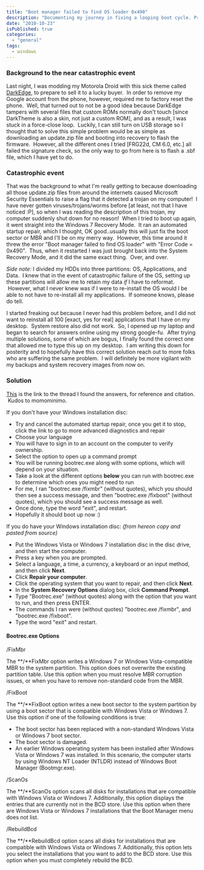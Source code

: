 ```yaml
---
title: "Boot manager failed to find OS loader 0x490"
description: "Documenting my journey in fixing a looping boot cycle. Protip: don't randomly download strange files on the internets."
date: "2010-10-23"
isPublished: true
categories:
  - "general"
tags:
  - windows
---
```


### Background to the near catastrophic event

Last night, I was modding my Motorola Droid with this sick theme called [DarkEdge](darkedge.davekover.com), to prepare to sell it to a lucky buyer.  In order to remove my Google account from the phone, however, required me to factory reset the phone.  Well, that turned out to not be a good idea because DarkEdge tampers with several files that custom ROMs normally don't touch \[since DarkTheme is also a skin, not just a custom ROM\], and as a result, I was stuck in a force-close loop.  Luckily, I can still turn on USB storage so I thought that to solve this simple problem would be as simple as downloading an update.zip file and booting into recovery to flash the firmware.  However, all the different ones I tried \[FRG22d, CM 6.0, etc.\] all failed the signature check, so the only way to go from here is to flash a .sbf file, which I have yet to do.

### Catastrophic event

That was the background to what I'm really getting to because downloading all those update.zip files from around the internets caused Microsoft Security Essentials to raise a flag that it detected a trojan on my computer!  I have never gotten viruses/trojans/worms before \[at least, not that I have noticed :P\], so when I was reading the description of this trojan, my computer suddenly shut down for no reason!  When I tried to boot up again, it went straight into the Windows 7 Recovery Mode.  It ran an automated startup repair, which I thought, OK good..usually this will just fix the boot sector or MBR and I'll be on my merry way.  However, this time around it threw the error "Boot manager failed to find OS loader" with "Error Code = 0x490".  Thus, when it restarted I was just brought back into the System Recovery Mode, and it did the same exact thing.  Over, and over.

_Side note:_ I divided my HDDs into three partitions: OS, Applications, and Data.  I knew that in the event of catastrophic failure of the OS, setting up these partitions will allow me to retain my data _if_ I have to reformat.  However, what I never knew was if I were to re-install the OS would I be able to not have to re-install all my applications.  If someone knows, please do tell.

I started freaking out because I never had this problem before, and I did not want to reinstall all 100 \[exact, yes for real\] applications that I have on my desktop.  System restore also did not work.  So, I opened up my laptop and began to search for answers online using my strong google-fu.  After trying multiple solutions, some of which are bogus, I finally found the correct one that allowed me to type this up on my desktop.  I am writing this down for posterity and to hopefully have this correct solution reach out to more folks who are suffering the same problem.  I will definitely be more vigilant with my backups and system recovery images from now on.

### Solution

[This](http://social.answers.microsoft.com/Forums/en-US/w7repair/thread/81789756-858e-4adc-a25b-2c0d0c234e0d) is the link to the thread I found the answers, for reference and citation.  Kudos to momominimo.

If you don't have your Windows installation disc:

- Try and cancel the automated startup repair, once you get it to stop, click the link to go to more advanced diagnostics and repair
- Choose your language
- You will have to sign in to an account on the computer to verify ownership.
- Select the option to open up a command prompt
- You will be running bootrec.exe along with some options, which will depend on your situation.
- Take a look at the different options **below** you can run with bootrec.exe to determine which ones you might need to run
- For me, I ran "bootrec.exe /fixmbr" (without quotes), which you should then see a success message, and then "bootrec.exe /fixboot" (without quotes), which you should see a success message as well.
- Once done, type the word "exit", and restart.
- Hopefully it should boot up now :)

If you do have your Windows installation disc: _(from hereon copy and pasted from source)_

- Put the Windows Vista or Windows 7 installation disc in the disc drive, and then start the computer.
- Press a key when you are prompted.
- Select a language, a time, a currency, a keyboard or an input method, and then click **Next**.
- Click **Repair your computer**.
- Click the operating system that you want to repair, and then click **Next**.
- In the **System Recovery Options** dialog box, click **Command Prompt**.
- Type "Bootrec.exe" (without quotes) along with the option that you want to run, and then press ENTER.
- The commands I ran were (without quotes) "bootrec.exe /fixmbr", and "bootrec.exe /fixboot".
- Type the word "exit" and restart.

#### Bootrec.exe Options

/FixMbr

The **/**FixMbr option writes a Windows 7 or Windows Vista-compatible MBR to the system partition. This option does not overwrite the existing partition table. Use this option when you must resolve MBR corruption issues, or when you have to remove non-standard code from the MBR.

/FixBoot

The **/**FixBoot option writes a new boot sector to the system partition by using a boot sector that is compatible with Windows Vista or Windows 7. Use this option if one of the following conditions is true:

- The boot sector has been replaced with a non-standard Windows Vista or Windows 7 boot sector.
- The boot sector is damaged.
- An earlier Windows operating system has been installed after Windows Vista or Windows 7 was installed. In this scenario, the computer starts by using Windows NT Loader (NTLDR) instead of Windows Boot Manager (Bootmgr.exe).

/ScanOs

The **/**ScanOs option scans all disks for installations that are compatible with Windows Vista or Windows 7. Additionally, this option displays the entries that are currently not in the BCD store. Use this option when there are Windows Vista or Windows 7 installations that the Boot Manager menu does not list.

/RebuildBcd

The **/**RebuildBcd option scans all disks for installations that are compatible with Windows Vista or Windows 7. Additionally, this option lets you select the installations that you want to add to the BCD store. Use this option when you must completely rebuild the BCD.
